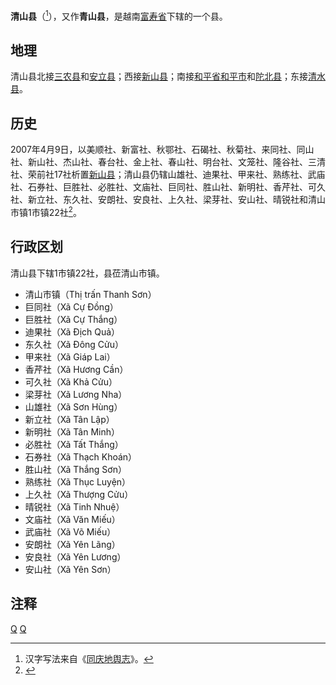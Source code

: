 {{Infobox Settlement
|name                   = 清山县
|settlement_type        = 县
|official_name          = 
|other_name             = 
|native_name            = {{lang|vi|Huyện Thanh Sơn}}
|nickname               = 
|motto                  = 
|image_skyline          = Thanh Sơn, Phú Thọ.jpg
|imagesize              = 
|image_caption          = 
|image_flag             = 
|flag_size              = 
|image_seal             = 
|seal_size              = 
|image_shield           = 
|shield_size            = 
|image_blank_emblem     = 
|blank_emblem_size      = 
|image_map              = {{Infobox mapframe|frame-width=250|zoom=10}}
|mapsize                = 
|map_caption            = 
|image_map1             = 
|mapsize1               = 
|map_caption1           = 
|pushpin_map            = Vietnam
|pushpin_label_position = bottom
|pushpin_map_caption    = 
|pushpin_map1           = 
|pushpin_label_position1= 
|pushpin_map_caption1   = 
|subdivision_type       = 国家
|subdivision_name       = {{flag|Vietnam}}
|subdivision_type1      = [[越南行政区划|省]]
|subdivision_name1      = [[富寿省|富寿省]]
|subdivision_type2      = 行政区划
|subdivision_name2      = 1市镇22社
|subdivision_type3      = 
|subdivision_name3      = 
|seat_type              = 县莅
|seat                   = {{link-vi|清山市镇|Thanh Sơn (thị trấn)}}
|government_type        = 
|leader_title           = 
|leader_name            = 
|leader_title1          = 
|leader_name1           = 
|established_title      = 
|established_date       = 
|area_magnitude         = 
|unit_pref              = 
|area_footnotes         = 
|area_total_km2         = 620.63
|area_land_km2          = 
|area_water_km2         = 
|area_water_percent     = 
|area_urban_km2         = 
|area_metro_km2         = 
|population_as_of       = 2019年
|population_footnotes   = 
|population_note        = 
|population_total       = 187700
|population_density_km2 = auto
|population_metro             = 
|population_density_metro_km2 = 
|population_urban             = 
|population_density_urban_km2 = 
|timezone               = [[越南标准时间|越南标准时间]]
|utc_offset             = +7
|elevation_footnotes    = 
|elevation_m            = 
|coor_type              = 
|coordinates            = 
|postal_code_type       = 
|postal_code            = 
|area_code              = 
|website                = [http://thanhson.phutho.gov.vn 清山县电子信息门户网站]
|footnotes              = 
}}
'''清山县'''（{{vie|v='''Huyện Thanh Sơn'''|hn=縣清山}}<ref>汉字写法来自《[[同庆地舆志|同庆地舆志]]》。</ref>），又作'''青山县'''，是越南[[富寿省|富寿省]]下辖的一个县。

==地理==
清山县北接[[三农县|三农县]]和[[安立县|安立县]]；西接[[新山县_(越南)|新山县]]；南接[[和平省|和平省]][[和平市|和平市]]和[[陀北县|陀北县]]；东接[[清水县_(越南)|清水县]]。

==历史==
2007年4月9日，以美顺社、新富社、秋鄂社、石碣社、秋菊社、来同社、同山社、新山社、杰山社、春台社、金上社、春山社、明台社、文笼社、隆谷社、三清社、荣前社17社析置[[新山县_(越南)|新山县]]；清山县仍辖山雄社、迪果社、甲来社、熟练社、武庙社、石券社、巨胜社、必胜社、文庙社、巨同社、胜山社、新明社、香芹社、可久社、新立社、东久社、安朗社、安良社、上久社、梁芽社、安山社、晴锐社和清山市镇1市镇22社<ref>{{Cite web |url=https://thuvienphapluat.vn/van-ban/Bat-dong-san/Nghi-dinh-61-2007-ND-CP-dieu-chinh-dia-gioi-hanh-chinh-huyen-Thanh-Son-de-thanh-lap-huyen-Tan-Son-tinh-Phu-Tho-18026.aspx |title=Nghị định 61/2007/NĐ-CP về việc điều chỉnh địa giới hành chính huyện Thanh Sơn để thành lập huyện Tân Sơn, tỉnh Phú Thọ |access-date=2020-05-05 |archive-date=2021-02-08 |archive-url=https://web.archive.org/web/20210208012337/https://thuvienphapluat.vn/van-ban/Bat-dong-san/Nghi-dinh-61-2007-ND-CP-dieu-chinh-dia-gioi-hanh-chinh-huyen-Thanh-Son-de-thanh-lap-huyen-Tan-Son-tinh-Phu-Tho-18026.aspx |dead-url=no }}</ref>。

==行政区划==
清山县下辖1市镇22社，县莅清山市镇。
*清山市镇（Thị trấn Thanh Sơn）
*巨同社（Xã Cự Đồng）
*巨胜社（Xã Cự Thắng）
*迪果社（Xã Địch Quả）
*东久社（Xã Đông Cửu）
*甲来社（Xã Giáp Lai）
*香芹社（Xã Hương Cần）
*可久社（Xã Khả Cửu）
*梁芽社（Xã Lương Nha）
*山雄社（Xã Sơn Hùng）
*新立社（Xã Tân Lập）
*新明社（Xã Tân Minh）
*必胜社（Xã Tất Thắng）
*石券社（Xã Thạch Khoán）
*胜山社（Xã Thắng Sơn）
*熟练社（Xã Thục Luyện）
*上久社（Xã Thượng Cửu）
*晴锐社（Xã Tinh Nhuệ）
*文庙社（Xã Văn Miếu）
*武庙社（Xã Võ Miếu）
*安朗社（Xã Yên Lãng）
*安良社（Xã Yên Lương）
*安山社（Xã Yên Sơn）

==注释==
{{reflist}}

{{富寿省行政区划}}
{{越南东北部之县市镇区域划分}}

[[Category:越南县份|Q]]
[[Category:富寿省|Q]]